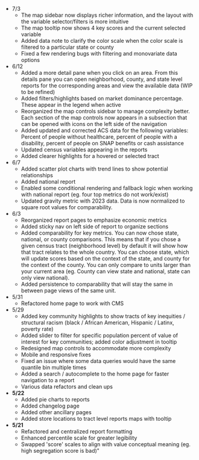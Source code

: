 - 7/3
  - The map sidebar now displays richer information, and the layout with the variable selector/filters is more intuitive
  - The map tooltip now shows 4 key scores and the current selected variable
  - Added data note to clarify the color scale when the color scale is filtered to a particular state or county
  - Fixed a few rendering bugs with filtering and monovariate data options
- 6/12
  - Added a more detail pane when you click on an area. From this details pane you can open neighborhood, county, and state level reports for the corresponding areas and view the available data (WIP to be refined)
  - Added filters/highlights based on market dominance percentage. These appear in the legend when active
  - Reorganized the map controls sidebar to manage complexity better. Each section of the map controls now appears in a subsection that can be opened with icons on the left side of the navigation
  - Added updated and corrected ACS data for the following variables: Percent of people without healthcare, percent of people with a disability, percent of people on SNAP benefits or cash assistance
  - Updated census variables appearing in the reports
  - Added clearer highlights for a hovered or selected tract
- 6/7
  - Added scatter plot charts with trend lines to show potential relationships
  - Added national report
  - Enabled some conditional rendering and fallback logic when working with national report (eg. four top metrics do not work/exist)
  - Updated gravity metric with 2023 data. Data is now normalized to square root values for comparability.
- 6/3
  - Reorganized report pages to emphasize economic metrics
  - Added sticky nav on left side of report to organize sections
  - Added comparability for key metrics. You can now chose state, national, or county comparisons. This means that if you chose a given census tract (neighborhood level) by default it will show how that tract relates to the whole country. You can choose state, which will update scores based on the context of the state, and county for the context of the county. You can only compare to units larger than your current area (eg. County can view state and national, state can only view national).
  - Added persistence to comparability that will stay the same in between page views of the same unit.
- 5/31
  - Refactored home page to work with CMS
- 5/29
  - Added key community highlights to show tracts of key inequities / structural racism (black / African American, Hispanic / Latinx, poverty rate)
  - Added slider to filter for specific population percent of value of interest for key communities; added color adjustment in tooltip
  - Redesigned map controls to accommodate more complexity
  - Mobile and responsive fixes
  - Fixed an issue where some data queries would have the same quantile bin multiple times
  - Added a search / autocomplete to the home page for faster navigation to a report
  - Various data refactors and clean ups
- **5/22**
  - Added pie charts to reports
  - Added changelog page
  - Added other ancillary pages
  - Added store locations to tract level reports maps with tooltip
- **5/21**
  - Refactored and centralized report formatting
  - Enhanced percentile scale for greater legibility
  - Swapped 'score' scales to align with value conceptual meaning (eg. high segregation score is bad)"
